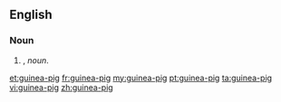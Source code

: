 ==English==

===Noun===
{{head|en|noun}}

# {{form of|Attributive form|guinea pig|lang=en|nodot=1}}, ''noun''.

[[et:guinea-pig]]
[[fr:guinea-pig]]
[[my:guinea-pig]]
[[pt:guinea-pig]]
[[ta:guinea-pig]]
[[vi:guinea-pig]]
[[zh:guinea-pig]]